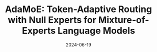 ---
title: "AdaMoE: Token-Adaptive Routing with Null Experts for Mixture-of-Experts Language Models"
date: '2024-06-19'
tags: ['PREPRINT']
draft: false
authors: ["Zihao Zeng", "Yibo Miao", "Hongcheng Gao", "Hao Zhang", "Zhijie Deng"]
canonicalUrl: https://arxiv.org/pdf/2406.13233
---